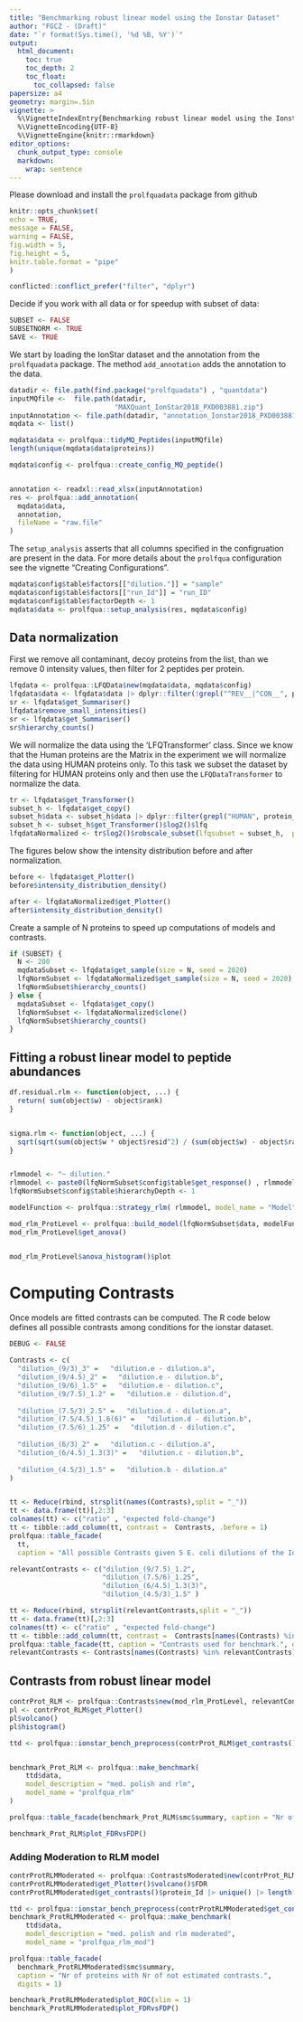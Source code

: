 ```yaml
---
title: "Benchmarking robust linear model using the Ionstar Dataset"
author: "FGCZ - (Draft)"
date: "`r format(Sys.time(), '%d %B, %Y')`"
output: 
  html_document:
    toc: true
    toc_depth: 2
    toc_float:
      toc_collapsed: false
papersize: a4
geometry: margin=.5in
vignette: >
  %\VignetteIndexEntry{Benchmarking robust linear model using the Ionstar Dataset} 
  %\VignetteEncoding{UTF-8}
  %\VignetteEngine{knitr::rmarkdown}
editor_options: 
  chunk_output_type: console
  markdown: 
    wrap: sentence
---
```


Please download and install the `prolfquadata` package from github

```r
knitr::opts_chunk$set(
echo = TRUE,
message = FALSE,
warning = FALSE,
fig.width = 5,
fig.height = 5,
knitr.table.format = "pipe"
)
```

```r
conflicted::conflict_prefer("filter", "dplyr")

```

Decide if you work with all data or for speedup with subset of data:

```r
SUBSET <- FALSE
SUBSETNORM <- TRUE
SAVE <- TRUE

```

We start by loading the IonStar dataset and the annotation from the `prolfquadata` package.
The method `add_annotation` adds the annotation to the data.

```r

datadir <- file.path(find.package("prolfquadata") , "quantdata")
inputMQfile <-  file.path(datadir,
                          "MAXQuant_IonStar2018_PXD003881.zip")
inputAnnotation <- file.path(datadir, "annotation_Ionstar2018_PXD003881.xlsx")
mqdata <- list()

mqdata$data <- prolfqua::tidyMQ_Peptides(inputMQfile)
length(unique(mqdata$data$proteins))

mqdata$config <- prolfqua::create_config_MQ_peptide()


annotation <- readxl::read_xlsx(inputAnnotation)
res <- prolfqua::add_annotation(
  mqdata$data,
  annotation,
  fileName = "raw.file"
)

```

The `setup_analysis` asserts that all columns specified in the configruation are present in the data.
For more details about the `prolfqua` configuration see the vignette "Creating Configurations".

```r
mqdata$config$table$factors[["dilution."]] = "sample"
mqdata$config$table$factors[["run_Id"]] = "run_ID"
mqdata$config$table$factorDepth <- 1
mqdata$data <- prolfqua::setup_analysis(res, mqdata$config)

```

## Data normalization

First we remove all contaminant, decoy proteins from the list, than we remove 0 intensity values, then filter for 2 peptides per protein.

```r
lfqdata <- prolfqua::LFQData$new(mqdata$data, mqdata$config)
lfqdata$data <- lfqdata$data |> dplyr::filter(!grepl("^REV__|^CON__", protein_Id)) 
sr <- lfqdata$get_Summariser()
lfqdata$remove_small_intensities()
sr <- lfqdata$get_Summariser()
sr$hierarchy_counts()

```

We will normalize the data using the 'LFQTransformer' class.
Since we know that the Human proteins are the Matrix in the experiment we will normalize the data using HUMAN proteins only.
To this task we subset the dataset by filtering for HUMAN proteins only and then use the `LFQDataTransformer` to normalize the data.

```r
tr <- lfqdata$get_Transformer()
subset_h <- lfqdata$get_copy()
subset_h$data <- subset_h$data |> dplyr::filter(grepl("HUMAN", protein_Id))
subset_h <- subset_h$get_Transformer()$log2()$lfq
lfqdataNormalized <- tr$log2()$robscale_subset(lfqsubset = subset_h,  preserveMean = FALSE )$lfq

```

The figures below show the intensity distribution before and after normalization.

```r

before <- lfqdata$get_Plotter()
before$intensity_distribution_density()

after <- lfqdataNormalized$get_Plotter()
after$intensity_distribution_density()

```

Create a sample of N proteins to speed up computations of models and contrasts.

```r
if (SUBSET) {
  N <- 200
  mqdataSubset <- lfqdata$get_sample(size = N, seed = 2020)
  lfqNormSubset <- lfqdataNormalized$get_sample(size = N, seed = 2020)
  lfqNormSubset$hierarchy_counts()
} else {
  mqdataSubset <- lfqdata$get_copy()  
  lfqNormSubset <- lfqdataNormalized$clone()
  lfqNormSubset$hierarchy_counts()
}
```


## Fitting a robust linear model to peptide abundances

```r
df.residual.rlm <- function(object, ...) {
  return( sum(object$w) - object$rank)
}


sigma.rlm <- function(object, ...) {
  sqrt(sqrt(sum(object$w * object$resid^2) / (sum(object$w) - object$rank)))
}


rlmmodel <- "~ dilution."
rlmmodel <- paste0(lfqNormSubset$config$table$get_response() , rlmmodel)
lfqNormSubset$config$table$hierarchyDepth <- 1

modelFunction <- prolfqua::strategy_rlm( rlmmodel, model_name = "Model")

mod_rlm_ProtLevel <- prolfqua::build_model(lfqNormSubset$data, modelFunction)
mod_rlm_ProtLevel$get_anova()


mod_rlm_ProtLevel$anova_histogram()$plot
```


# Computing Contrasts

Once models are fitted contrasts can be computed.
The R code below defines all possible contrasts among conditions for the ionstar dataset.

```r
DEBUG <- FALSE

Contrasts <- c(
  "dilution_(9/3)_3" =   "dilution.e - dilution.a",
  "dilution_(9/4.5)_2" =   "dilution.e - dilution.b",
  "dilution_(9/6)_1.5" =   "dilution.e - dilution.c",
  "dilution_(9/7.5)_1.2" =   "dilution.e - dilution.d",
  
  "dilution_(7.5/3)_2.5" =   "dilution.d - dilution.a",
  "dilution_(7.5/4.5)_1.6(6)" =   "dilution.d - dilution.b",
  "dilution_(7.5/6)_1.25" =   "dilution.d - dilution.c",
  
  "dilution_(6/3)_2" =   "dilution.c - dilution.a",
  "dilution_(6/4.5)_1.3(3)" =   "dilution.c - dilution.b",
  
  "dilution_(4.5/3)_1.5" =   "dilution.b - dilution.a"
)


tt <- Reduce(rbind, strsplit(names(Contrasts),split = "_"))
tt <- data.frame(tt)[,2:3]
colnames(tt) <- c("ratio" , "expected fold-change")
tt <- tibble::add_column(tt, contrast =  Contrasts, .before = 1)
prolfqua::table_facade(
  tt,
  caption = "All possible Contrasts given 5 E. coli dilutions of the Ionstar Dataset", digits = 1)

```

```r
relevantContrasts <- c("dilution_(9/7.5)_1.2",
                       "dilution_(7.5/6)_1.25",
                       "dilution_(6/4.5)_1.3(3)",
                       "dilution_(4.5/3)_1.5" )

tt <- Reduce(rbind, strsplit(relevantContrasts,split = "_"))
tt <- data.frame(tt)[,2:3]
colnames(tt) <- c("ratio" , "expected fold-change")
tt <- tibble::add_column(tt, contrast =  Contrasts[names(Contrasts) %in% relevantContrasts], .before = 1)
prolfqua::table_facade(tt, caption = "Contrasts used for benchmark.", digits = 1)
relevantContrasts <- Contrasts[names(Contrasts) %in% relevantContrasts]

```


## Contrasts from robust linear model


```r
contrProt_RLM <- prolfqua::Contrasts$new(mod_rlm_ProtLevel, relevantContrasts)
pl <- contrProt_RLM$get_Plotter()
pl$volcano()
pl$histogram()

```


```r
ttd <- prolfqua::ionstar_bench_preprocess(contrProt_RLM$get_contrasts())


benchmark_Prot_RLM <- prolfqua::make_benchmark(
    ttd$data,
    model_description = "med. polish and rlm",
    model_name = "prolfqua_rlm"
)

prolfqua::table_facade(benchmark_Prot_RLM$smc$summary, caption = "Nr of proteins with Nr of not estimated contrasts.", digits = 1)

benchmark_Prot_RLM$plot_FDRvsFDP()

```





### Adding Moderation to RLM model

```r

contrProtRLMModerated <- prolfqua::ContrastsModerated$new(contrProt_RLM)
contrProtRLMModerated$get_Plotter()$volcano()$FDR
contrProtRLMModerated$get_contrasts()$protein_Id |> unique() |> length()

```

```r

ttd <- prolfqua::ionstar_bench_preprocess(contrProtRLMModerated$get_contrasts())
benchmark_ProtRLMModerated <- prolfqua::make_benchmark(
    ttd$data,
    model_description = "med. polish and rlm moderated",
    model_name = "prolfqua_rlm_mod")

prolfqua::table_facade(
  benchmark_ProtRLMModerated$smc$summary,
  caption = "Nr of proteins with Nr of not estimated contrasts.",
  digits = 1)

benchmark_ProtRLMModerated$plot_ROC(xlim = 1)
benchmark_ProtRLMModerated$plot_FDRvsFDP()

```
